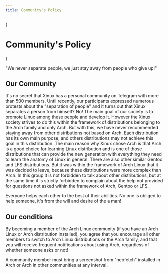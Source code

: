 ```yaml
---
title: Community's Policy
---
```



{<h1 className="text-center font-extrabold md:text-5xl mt-8">Community's Policy</h1>}

<div className="text-center mt-4">
  "We never separate people, we just stay away from people who give up!"
</div>

## Our Community

It's no secret that Xinux has a personal community on Telegram with more than 500 members. Until recently, our
participants expressed numerous protests about the "separation of people" and it turns out that Xinux separates a person from himself?
No! The main goal of our society is to promote Linux among these people and develop it. However the Xinux society strives
to do this within the framework of distributions belonging to the Arch family and only Arch. But with this, we have never recommended
staying away from other distributions not based on Arch. Each distribution has its own main purpose, and others
distributions may not achieve this goal in this distribution. The main reason why Xinux chose Arch is
that Arch is a good choice for learning Linux distribution and is one of those distributions that can provide
the new generation with everything they need to learn the anatomy of Linux in general. There are also other similar Gentoo and LFS distributions.
But it was within the framework of Arch Linux that it was decided to leave, because these distributions were more complex than Arch. In this group
it is not forbidden to talk about other distributions, but at the same time it is strictly forbidden to complain about the
help not provided for questions not asked within the framework of Arch, Gentoo or LFS.

<Callout emoji="⛔️">
  Everyone helps each other to the best of their abilities. No one is obliged to help someone, it's from the will and desire of the
  a man!
</Callout>

## Our conditions

By becoming a member of the Arch Linux community (if you have an Arch Linux or Arch distribution installed), you agree
that you encourage all other members to switch to Arch Linux distributions or the Arch family, and that you will receive frequent
notifications about using Arch, regardless of whether someone asks or not!

<Callout emoji="⚠️">
  A community member must bring a screenshot from "neofetch" installed in Arch or Arch in other communities at any interval.
</Callout>
